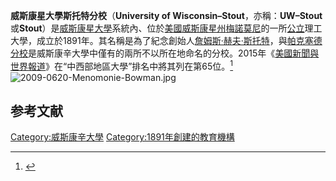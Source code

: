 {{Infobox university
|name=        University of Wisconsin–Stout<br/><small>Wisconsin's Polytechnic University</small>
|image= [[Image:UWStout.png|225px]]
|established= 1891年
|endowment = $41,882,396
|type=        [[州立大學系統|州立大學]]
|staff=       390
|students=    9,247
|undergrad=   8,270
|postgrad=    997
|chancellor=  Dr. Robert M. Meyer
|city=        [[梅諾莫尼_(威斯康辛州)|梅諾莫尼]]
|state=[[威斯康星州|威斯康星州]]
|country=[[美國|美國]]
|campus=      郊區，{{convert|131|acre|ha|0}}
|colors=     海軍藍和白色
|nickname=    Blue Devils
|athletics=   [[NCAA|NCAA]] Division III<br />[[威斯康星校際體育聯盟|威斯康星校際體育聯盟]]
|website=     [http://www.uwstout.edu/ www.uwstout.edu]
}}
'''威斯康星大學斯托特分校'''（'''University of Wisconsin–Stout'''，亦稱：'''UW–Stout'''或'''Stout'''）是[[威斯康星大學|威斯康星大學]]系統內、位於[[美國|美國]][[威斯康星州|威斯康星州]][[梅諾莫尼_(威斯康辛州)|梅諾莫尼]]的一所[[公立大學|公立]]理工大學，成立於1891年。其名稱是為了紀念創始人[[詹姆斯·赫夫·斯托特|詹姆斯·赫夫·斯托特]]，與[[威斯康星大學帕克塞德分校|帕克塞德分校]]是威斯康辛大學中僅有的兩所不以所在地命名的分校。2015年《[[美國新聞與世界報道|美國新聞與世界報道]]》在“中西部地區大學”排名中將其列在第65位。<ref>{{cite web|title=University of Wisconsin–Stout|url=http://colleges.usnews.rankingsandreviews.com/best-colleges/uw-stout-3915|publisher=U.S. News and World Report|accessdate=2015-03-08|archive-date=2015-03-22|archive-url=https://web.archive.org/web/20150322070150/http://colleges.usnews.rankingsandreviews.com/best-colleges/uw-stout-3915|dead-url=no}}</ref>
[[File:2009-0620-Menomonie-Bowman.jpg|thumb]]

==参考文献==
{{reflist}}
{{美國的理工學院}}
{{威斯康星州的學院和大學}}
[[Category:威斯康辛大學|Category:威斯康辛大學]]
[[Category:1891年創建的教育機構|Category:1891年創建的教育機構]]